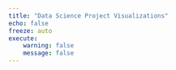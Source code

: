 ```yaml
---
title: "Data Science Project Visualizations"
echo: false
freeze: auto
execute: 
    warning: false 
    message: false
---
```

